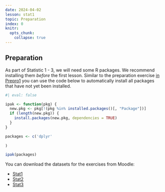 ```yaml
---
date: 2024-04-02
lesson: stat1
topic: Preparation
index: 0
knitr:
  opts_chunk:
    collapse: true
---
```


## Preparation {#sec-stat-preparation}

As part of Statistic 1 - 3, we will need some R packages. We recommend installing them *before* the first lesson. Similar to the preparation exercise [in Prepro1](#sec-prepro-preparation) you can use the code below to automatically install all packages that have not yet been installed.

```r
#| eval: false

ipak <- function(pkg) {
  new.pkg <- pkg[!(pkg %in% installed.packages()[, "Package"])]
  if (length(new.pkg)) {
    install.packages(new.pkg, dependencies = TRUE)
  }
}

packages <- c('dplyr'
 
)

ipak(packages)
```

You can download the datasets for the exercises from Moodle:

- [Stat1]()
- [Stat2]()
- [Stat3]()